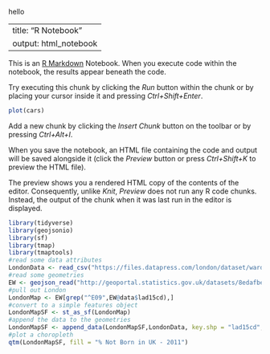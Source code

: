hello

---
title: "R Notebook"
output: html_notebook
---

This is an [R Markdown](http://rmarkdown.rstudio.com) Notebook. When you execute code within the notebook, the results appear beneath the code. 

Try executing this chunk by clicking the *Run* button within the chunk or by placing your cursor inside it and pressing *Ctrl+Shift+Enter*. 

```r
plot(cars)
```

Add a new chunk by clicking the *Insert Chunk* button on the toolbar or by pressing *Ctrl+Alt+I*.

When you save the notebook, an HTML file containing the code and output will be saved alongside it (click the *Preview* button or press *Ctrl+Shift+K* to preview the HTML file).

The preview shows you a rendered HTML copy of the contents of the editor. Consequently, unlike *Knit*, *Preview* does not run any R code chunks. Instead, the output of the chunk when it was last run in the editor is displayed.


```r
library(tidyverse)
library(geojsonio)
library(sf)
library(tmap)
library(tmaptools)
#read some data attributes
LondonData <- read_csv("https://files.datapress.com/london/dataset/ward-profiles-and-atlas/2015-09-24T14:21:24/ward-profiles-excel-version.csv", na = "n/a")
#read some geometries
EW <- geojson_read("http://geoportal.statistics.gov.uk/datasets/8edafbe3276d4b56aec60991cbddda50_2.geojson", what = "sp")
#pull out London
LondonMap <- EW[grep("^E09",EW@data$lad15cd),]
#convert to a simple features object
LondonMapSF <- st_as_sf(LondonMap)
#append the data to the geometries
LondonMapSF <- append_data(LondonMapSF,LondonData, key.shp = "lad15cd", key.data = "New code", ignore.duplicates = TRUE)
#plot a choropleth
qtm(LondonMapSF, fill = "% Not Born in UK - 2011")
```

